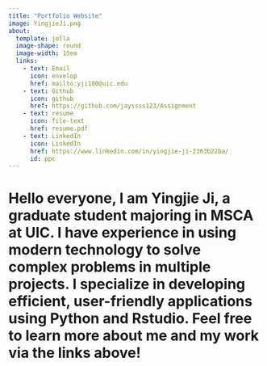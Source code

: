 ```yaml
---
title: "Portfolio Website"
image: YingjieJi.png
about: 
  template: jolla
  image-shape: round
  image-width: 15em
  links:
    - text: Email
      icon: envelop
      href: mailto:yji100@uic.edu
    - text: Github
      icon: github
      href: https://github.com/jayssss123/Assignment
    - text: resume
      icon: file-text
      href: resume.pdf
    - text: LinkedIn
      icon: LinkedIn
      href: https://www.linkedin.com/in/yingjie-ji-2363b22ba/
      id: ppc
---
```

# Hello everyone, I am Yingjie Ji, a graduate student majoring in MSCA at UIC. I have experience in using modern technology to solve complex problems in multiple projects. I specialize in developing efficient, user-friendly applications using Python and Rstudio. Feel free to learn more about me and my work via the links above!